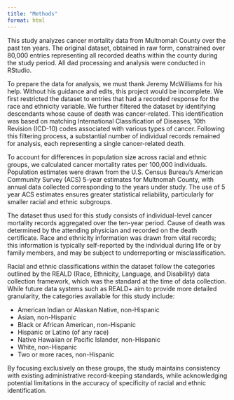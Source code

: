 ```yaml
---
title: "Methods"
format: html
---
```


This study analyzes cancer mortality data from Multnomah County over the past ten years. The original dataset, obtained in raw form, constrained over 80,000 entries representing all recorded deaths within the county during the study period. All dad processing and analysis were conducted in RStudio.

To prepare the data for analysis, we must thank Jeremy McWilliams for his help. Without his guidance and edits, this project would be incomplete. We first restricted the dataset to entries that had a recorded response for the race and ethnicity variable. We further filtered the dataset by identifying descendants whose cause of death was cancer-related. This identification was based on matching International Classification of Diseases, 10th Revision (ICD-10) codes associated with various types of cancer.  Following this filtering process, a substantial number of individual records remained for analysis, each representing a single cancer-related death.

To account for differences in population size across racial and ethnic groups, we calculated cancer mortality rates per 100,000 individuals. Population estimates were drawn from the U.S. Census Bureau’s American Community Survey (ACS) 5-year estimates for Multnomah County, with annual data collected corresponding to the years under study. The use of 5 year ACS estimates ensures greater statistical reliability, particularly for smaller racial and ethnic subgroups. 

The dataset thus used for this study consists of individual-level cancer mortality records aggregated over the ten-year period. Cause of death was determined by the attending physician and recorded on the death certificate. Race and ethnicity information was drawn from vital records; this information is typically self-reported by the individual during life or by family members, and may be subject to underreporting or misclassification.

Racial and ethnic classifications within the dataset follow the categories outlined by the REALD (Race, Ethnicity, Language, and Disability) data collection framework, which was the standard at the time of data collection. While future data systems such as REALD+ aim to provide more detailed granularity, the categories available for this study include:

-   American Indian or Alaskan Native, non-Hispanic
-   Asian, non-Hispanic
-   Black or African American, non-Hispanic
-   Hispanic or Latino (of any race)
-   Native Hawaiian or Pacific Islander, non-Hispanic
-   White, non-Hispanic
-   Two or more races, non-Hispanic

By focusing exclusively on these groups, the study maintains consistency with existing administrative record-keeping standards, while acknowledging potential limitations in the accuracy of specificity of racial and ethnic identification. 


